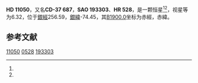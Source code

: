 {{Starbox begin
| name = HD 11050
}}
{{Starbox observe
| epoch = [[J2000.0|J2000.0]]
| constell = {{星座名待查}}<ref name=SIMBAD>{{cite web
 | url=http://simbad.u-strasbg.fr/simbad/sim-id?Ident=HR+528
 | title=Pulsating variable Star
 | publisher=Centre de Données astronomiques de Strasbourg
 | work=SIMBAD
 | accessdate=2012-07-13
 | archive-date=2016-03-17
 | archive-url=https://web.archive.org/web/20160317080833/http://simbad.u-strasbg.fr/simbad/sim-id?Ident=HR+528
 | dead-url=no
 }}</ref><ref name=DATA>{{cite web
 | url=http://vizier.u-strasbg.fr/viz-bin/VizieR-5?-out.add=.&-source=5050&-corr=PK=HR&-out.max=9999&HR=528
 | title=VizieR Detailed Page
 | accessdate=2012-07-13
 | archive-date=2016-03-05
 | archive-url=https://web.archive.org/web/20160305004857/http://vizier.u-strasbg.fr/viz-bin/VizieR-5?-out.add=.&-source=5050&-corr=PK=HR&-out.max=9999&HR=528
 | dead-url=no
 }}</ref>
| 星官 = 
| ra = {{RA|1|47|47.8}}<ref name=SIMBAD /><ref name=DATA />
| dec = {{DEC|-37|9|35}}<ref name=SIMBAD /><ref name=DATA />
| appmag_v = 6.32<ref name=SIMBAD /><ref name=DATA />
}}
{{Starbox character
| class = K0III<ref name=SIMBAD /><ref name=DATA />
| b-v = 1.02<ref name=SIMBAD /><ref name=DATA />
| u-b = <ref name=SIMBAD /><ref name=DATA />
| r-i = <ref name=SIMBAD /><ref name=DATA />
| variable = 
}}
{{Starbox astrometry
| radial_v = 
| prop_mo_ra = 15
| parallax = 
| p_error = 
}}
{{Starbox catalog
| names =CD-37 687，[[SAO星表|SAO]] 193303，[[HD星表|HD]] 11050，[[HR星表|HR]] 528}}
{{Starbox reference |Simbad=HR+528}}
{{Starbox end}}

'''HD 11050'''，又名'''CD-37 687'''，'''SAO 193303'''、'''HR 528'''，是一颗恒星<ref name=SIMBAD /><ref name=DATA />，视星等为6.32，位于[[銀道座標系|銀經]]256.59，[[銀道座標系|銀緯]]-74.45，其[[B1900.0|B1900.0]]坐标为赤經{{RA|1|43|25.8}}，赤緯{{DEC|-37|-74.45|32}}。

== 参考文献 ==
{{reflist}}

{{star-stub}}

[[Category:HD和HDE天體|11050]]
[[Category:HR天體|0528]]
[[Category:SAO天體|193303]]